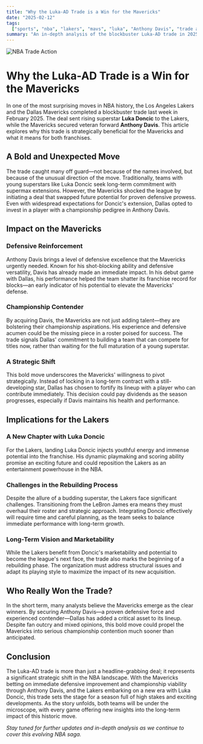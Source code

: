 ```yaml
---
title: "Why the Luka-AD Trade is a Win for the Mavericks"
date: "2025-02-12"
tags:
  ["sports", "nba", "lakers", "mavs", "luka", "Anthony Davis", "trade analysis"]
summary: "An in-depth analysis of the blockbuster Luka-AD trade in 2025, exploring how the Dallas Mavericks' acquisition of Anthony Davis could reshape their championship prospects."
---
```


<img
  src="https://a.espncdn.com/media/motion/2025/0202/dm_250202_AD_TRADE/dm_250202_AD_TRADE.jpg"
  className="h-full w-full object-cover"
  alt="NBA Trade Action"
/>

# Why the Luka-AD Trade is a Win for the Mavericks

In one of the most surprising moves in NBA history, the Los Angeles Lakers and the Dallas Mavericks completed a blockbuster trade last week in February 2025. The deal sent rising superstar **Luka Doncic** to the Lakers, while the Mavericks secured veteran forward **Anthony Davis**. This article explores why this trade is strategically beneficial for the Mavericks and what it means for both franchises.

## A Bold and Unexpected Move

The trade caught many off guard—not because of the names involved, but because of the unusual direction of the move. Traditionally, teams with young superstars like Luka Doncic seek long-term commitment with supermax extensions. However, the Mavericks shocked the league by initiating a deal that swapped future potential for proven defensive prowess. Even with widespread expectations for Doncic's extension, Dallas opted to invest in a player with a championship pedigree in Anthony Davis.

## Impact on the Mavericks

### Defensive Reinforcement

Anthony Davis brings a level of defensive excellence that the Mavericks urgently needed. Known for his shot-blocking ability and defensive versatility, Davis has already made an immediate impact. In his debut game with Dallas, his performance helped the team shatter its franchise record for blocks—an early indicator of his potential to elevate the Mavericks' defense.

### Championship Contender

By acquiring Davis, the Mavericks are not just adding talent—they are bolstering their championship aspirations. His experience and defensive acumen could be the missing piece in a roster poised for success. The trade signals Dallas' commitment to building a team that can compete for titles now, rather than waiting for the full maturation of a young superstar.

### A Strategic Shift

This bold move underscores the Mavericks' willingness to pivot strategically. Instead of locking in a long-term contract with a still-developing star, Dallas has chosen to fortify its lineup with a player who can contribute immediately. This decision could pay dividends as the season progresses, especially if Davis maintains his health and performance.

## Implications for the Lakers

### A New Chapter with Luka Doncic

For the Lakers, landing Luka Doncic injects youthful energy and immense potential into the franchise. His dynamic playmaking and scoring ability promise an exciting future and could reposition the Lakers as an entertainment powerhouse in the NBA.

### Challenges in the Rebuilding Process

Despite the allure of a budding superstar, the Lakers face significant challenges. Transitioning from the LeBron James era means they must overhaul their roster and strategic approach. Integrating Doncic effectively will require time and careful planning, as the team seeks to balance immediate performance with long-term growth.

### Long-Term Vision and Marketability

While the Lakers benefit from Doncic's marketability and potential to become the league's next face, the trade also marks the beginning of a rebuilding phase. The organization must address structural issues and adapt its playing style to maximize the impact of its new acquisition.

## Who Really Won the Trade?

In the short term, many analysts believe the Mavericks emerge as the clear winners. By securing Anthony Davis—a proven defensive force and experienced contender—Dallas has added a critical asset to its lineup. Despite fan outcry and mixed opinions, this bold move could propel the Mavericks into serious championship contention much sooner than anticipated.

## Conclusion

The Luka-AD trade is more than just a headline-grabbing deal; it represents a significant strategic shift in the NBA landscape. With the Mavericks betting on immediate defensive improvement and championship viability through Anthony Davis, and the Lakers embarking on a new era with Luka Doncic, this trade sets the stage for a season full of high stakes and exciting developments. As the story unfolds, both teams will be under the microscope, with every game offering new insights into the long-term impact of this historic move.

_Stay tuned for further updates and in-depth analysis as we continue to cover this evolving NBA saga._
